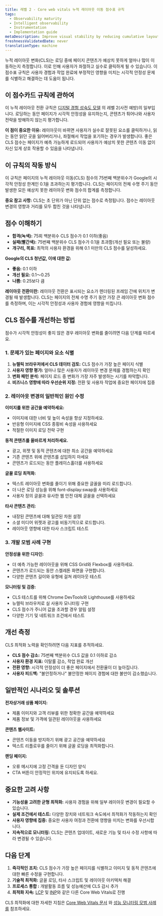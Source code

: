 ```yaml
---
title: 레벨 2 - Core web vitals 누적 레이아웃 이동 점수표 규칙
tags:
  - Observability maturity
  - Intelligent observability
  - Instrumentation
  - Implementation guide
metaDescription: Improve visual stability by reducing cumulative layout shift to prevent user frustration and accidental clicks
freshnessValidatedDate: never
translationType: machine
---
```


누적 레이아웃 변화(CLS)는 로딩 중에 페이지 콘텐츠가 예상치 못하게 얼마나 많이 이동하는지 측정합니다. 이로 인해 사용자가 좌절하고 실수로 클릭하게 될 수 있습니다. 이 점수표 규칙은 사용자 경험과 작업 완료에 부정적인 영향을 미치는 시각적 안정성 문제를 식별하고 해결하는 데 도움이 됩니다.

## 이 점수카드 규칙에 관하여

이 누적 레이아웃 전환 규칙은 [디지털 경험 성숙도 모델](/docs/new-relic-solutions/observability-maturity/digital-experience/introduction) 의 레벨 2(사전 예방)의 일부입니다. 로딩하는 동안 페이지가 시각적 안정성을 유지하는지, 콘텐츠가 튀어나와 사용자 전략을 방해하지 않는지 평가합니다.

**이 점이 중요한 이유:** 레이아웃이 바뀌면 사용자가 실수로 잘못된 요소를 클릭하거나, 읽는 동안 읽던 곳을 잃어버리거나, 좌절해서 작업을 포기하는 경우가 발생합니다. 좋은 CLS 점수는 페이지가 예측 가능하게 로드되어 사용자가 예상치 못한 콘텐츠 이동 없이 자신 있게 상호 작용할 수 있음을 나타냅니다.

## 이 규칙의 작동 방식

이 규칙은 페이지의 누적 레이아웃 이동(CLS) 점수의 75번째 백분위수가 Google의 시각적 안정성 한계인 0.1을 초과하는지 평가합니다. CLS는 페이지의 전체 수명 주기 동안 발생한 모든 예상치 못한 레이아웃 변화 점수의 합계를 측정합니다.

**중요 참고 사항:** CLS는 초 단위가 아닌 단위 없는 점수로 측정됩니다. 점수는 레이아웃 변경의 영향과 거리를 모두 합친 것을 나타냅니다.

## 점수 이해하기

* **합격(녹색):** 75회 백분위수 CLS 점수가 0.1 이하(좋음)
* **실패(빨간색):** 75번째 백분위수 CLS 점수가 0.1을 초과함(개선 필요 또는 불량)
* **개구리, 목표:** 최적의 사용자 환경을 위해 0.1 미만의 CLS 점수를 달성하세요.

**Google의 CLS 청년값, 이에 대한 값:**

* **좋음:** 0.1 이하
* **개선 필요:** 0.1～0.25
* **나쁨:** 0.25보다 큼

**레이아웃 전환이란:** 레이아웃 전환은 표시되는 요소가 렌더링된 프레임 간에 위치가 변경될 때 발생합니다. CLS는 페이지의 전체 수명 주기 동안 가장 큰 레이아웃 변화 점수를 측정하며, 이는 시각적 안정성과 사용자 경험에 영향을 미칩니다.

## CLS 점수를 개선하는 방법

점수가 시각적 안정성이 좋지 않은 경우 레이아웃 변화를 줄이려면 다음 단계를 따르세요.

### 1. 문제가 있는 페이지와 요소 식별

1. **뉴렐릭 브라우저에서 CLS 데이터 검토:** CLS 점수가 가장 높은 페이지 식별
2. **사용자 영향 평가:** 얼마나 많은 사용자가 레이아웃 변경 문제를 경험하는지 확인
3. **변화 패턴 분석:** 페이지 로드 중 변화가 가장 자주 발생하는 시기를 파악합니다.
4. **비즈니스 영향에 따라 우선순위 지정:** 전환 및 사용자 작업에 중요한 페이지에 집중

### 2. 레이아웃 변경의 일반적인 원인 수정

**이미지를 위한 공간을 예약하세요:**

* 이미지에 대한 너비 및 높이 속성을 항상 지정하세요.
* 반응형 이미지에 CSS 종횡비 속성을 사용하세요
* 적절한 이미지 로딩 전략 구현

**동적 콘텐츠를 올바르게 처리하세요.**

* 광고, 위젯 및 동적 콘텐츠에 대한 최소 공간을 예약하세요
* 기존 콘텐츠 위에 콘텐츠를 삽입하지 마세요
* 콘텐츠가 로드되는 동안 플레이스홀더를 사용하세요

**글꼴 로딩 최적화:**

* 텍스트 레이아웃 변화를 줄이기 위해 중요한 글꼴을 미리 로드합니다.
* 더 나은 로딩 성능을 위해 font-display:swap을 사용하세요
* 사용자 정의 글꼴과 유사한 웹 안전 대체 글꼴을 선택하세요

**타사 콘텐츠 관리:**

* 내장된 콘텐츠에 대해 일관된 차원 설정
* 소셜 미디어 위젯과 광고를 비동기적으로 로드합니다.
* 레이아웃 영향에 대한 타사 스크립트 테스트

### 3. 개발 모범 사례 구현

**안정성을 위한 디자인:**

* 더 예측 가능한 레이아웃을 위해 CSS Grid와 Flexbox를 사용하세요.
* 콘텐츠가 로드되는 동안 스켈레톤 화면을 구현합니다.
* 다양한 콘텐츠 길이와 유형에 걸쳐 레이아웃 테스트

**모니터링 및 검증:**

* CLS 테스트를 위해 Chrome DevTools와 Lighthouse를 사용하세요
* 뉴렐릭 브라우저로 실 사용자 모니터링 구현 
* CLS 점수가 주니어 값을 초과할 경우 알림 설정
* 다양한 기기 및 네트워크 조건에서 테스트

## 개선 측정

CLS 최적화 노력을 확인하려면 다음 지표를 추적하세요.

* **CLS 점수 감소:** 75번째 백분위수 CLS 값을 0.1 이하로 감소
* **사용자 환경 지표:** 이탈률 감소, 작업 완료 개선
* **전환 영향:** 시각적 안정성이 더 좋은 페이지에서 전환율이 더 높아집니다.
* **사용자 피드백:** &quot;불안정하거나&quot; 불안정한 페이지 경험에 대한 불만이 감소했습니다.

## 일반적인 시나리오 및 솔루션

**전자상거래 상품 페이지:**

* 제품 이미지와 고객 리뷰를 위한 정확한 공간을 예약하세요
* 제품 정보 및 가격에 일관된 레이아웃을 사용하세요

**콘텐츠 웹사이트:**

* 콘텐츠 이동을 방지하기 위해 광고 공간을 예약하세요
* 텍스트 리플로우를 줄이기 위해 글꼴 로딩을 최적화합니다.

**랜딩 페이지:**

* 오류 메시지에 고정 간격을 둔 디자인 양식
* CTA 버튼이 안정적인 위치에 유지되도록 하세요.

## 중요한 고려 사항

* **기능성을 고려한 균형 최적화:** 사용자 경험을 위해 일부 레이아웃 변경이 필요할 수 있습니다.
* **실제 조건에서 테스트:** 다양한 장치와 네트워크 속도에서 최적화가 작동하는지 확인
* **사용자 영향에 집중:** 중요한 사용자 여정과 전환에 영향을 미치는 변화를 우선시합니다.
* **지속적으로 모니터링:** CLS는 콘텐츠 업데이트, 새로운 기능 및 타사 수정 사항에 따라 변경될 수 있습니다.

## 다음 단계

1. **즉각적인 조치:** CLS 점수가 가장 높은 페이지를 식별하고 이미지 및 동적 콘텐츠에 대한 빠른 수정을 구현합니다.
2. **기술적 최적화:** 글꼴 로딩, 타사 스크립트 및 레이아웃 아키텍처 해결
3. **프로세스 통합 :** 개발활동 흐름 및 성능예산에 CLS 감시 추가
4. **최적화 지속:** [LCP](/docs/new-relic-solutions/observability-maturity/digital-experience/l2-cwv-lcp) 및 [INP](/docs/new-relic-solutions/observability-maturity/digital-experience/l2-cwv-inp)와 같은 다른 Core Web Vitals로 진행

CLS 최적화에 대한 자세한 지침은 [Core Web Vitals 문서](/docs/browser/new-relic-browser/browser-apis/actiontext/) 와 [성능 모니터링 모범 사례를](/docs/browser/browser-monitoring/getting-started/introduction-browser-monitoring/) 참조하세요.